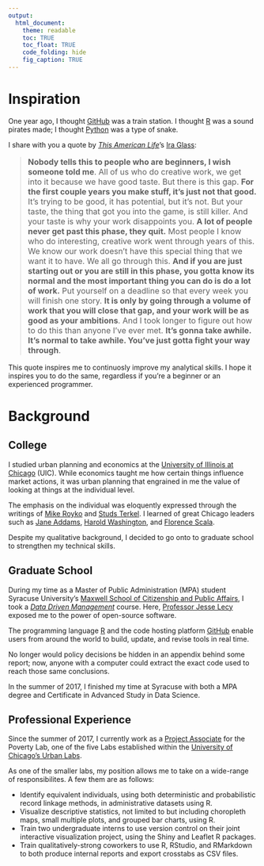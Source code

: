 ```yaml
---
output:
  html_document: 
    theme: readable
    toc: TRUE
    toc_float: TRUE
    code_folding: hide
    fig_caption: TRUE
---
```

<base target="_top"/>

# Inspiration

One year ago, I thought [GitHub](https://github.com/) was a train station. I thought [R](https://www.r-project.org/about.html) was a sound pirates made; I thought [Python](https://www.python.org/about/gettingstarted/) was a type of snake. 

I share with you a quote by *[This American Life](https://www.thisamericanlife.org/about)*'s [Ira Glass](https://www.goodreads.com/quotes/309485-nobody-tells-this-to-people-who-are-beginners-i-wish):

> <p style="font-size:16px">**Nobody tells this to people who are beginners, I wish someone told me**. All of us who do creative work, we get into it because we have good taste. But there is this gap. **For the first couple years you make stuff, it’s just not that good.** It’s trying to be good, it has potential, but it’s not. But your taste, the thing that got you into the game, is still killer. And your taste is why your work disappoints you. **A lot of people never get past this phase, they quit.** Most people I know who do interesting, creative work went through years of this. We know our work doesn’t have this special thing that we want it to have. We all go through this. **And if you are just starting out or you are still in this phase, you gotta know its normal and the most important thing you can do is do a lot of work.** Put yourself on a deadline so that every week you will finish one story. **It is only by going through a volume of work that you will close that gap, and your work will be as good as your ambitions**. And I took longer to figure out how to do this than anyone I’ve ever met. **It’s gonna take awhile. It’s normal to take awhile. You’ve just gotta fight your way through**.</p>

This quote inspires me to continuosly improve my analytical skills. I hope it inspires you to do the same, regardless if you're a beginner or an experienced programmer.

# Background

## College

I studied urban planning and economics at the [University of Illinois at Chicago](https://www.honors.uic.edu/) (UIC). While economics taught me how certain things influence market actions, it was urban planning that engrained in me the value of looking at things at the individual level.

The emphasis on the individual was eloquently expressed through the writings of [Mike Royko](http://www.press.uchicago.edu/Misc/Chicago/730719.html) and [Studs Terkel](https://www.youtube.com/watch?v=Oyl1BvHo9LM). I learned of great Chicago leaders such as [Jane Addams](http://www.hullhousemuseum.org/), [Harold Washington](https://www.thisamericanlife.org/radio-archives/episode/84/harold), and [Florence Scala](http://www.encyclopedia.chicagohistory.org/pages/410114.html).

Despite my qualitative background, I decided to go onto to graduate school to strengthen my technical skills. 

## Graduate School

During my time as a Master of Public Administration (MPA) student Syracuse University's [Maxwell School of Citizenship and Public Affairs](https://www.maxwell.syr.edu/paia/), I took a [*Data Driven Management*](http://www.lecy.info/data-driven-management) course. Here, [Professor Jesse Lecy](http://www.lecy.info/) exposed me to the power of open-source software. 

The programming language [R](https://www.r-project.org/about.html) and the code hosting platform [GitHub](https://guides.github.com/activities/hello-world/) enable users from around the world to build, update, and revise tools in real time. 

No longer would policy decisions be hidden in an appendix behind some report; now, anyone with a computer could extract the exact code used to reach those same conclusions. 

In the summer of 2017, I finished my time at Syracuse with both a MPA degree and Certificate in Advanced Study in Data Science.

## Professional Experience

Since the summer of 2017, I currently work as a [Project Associate](https://urbanlabs.uchicago.edu/people/cristian-nuno) for the Poverty Lab, one of the five Labs established within the [University of Chicago's Urban Labs](https://urbanlabs.uchicago.edu/about).

As one of the smaller labs, my position allows me to take on a wide-range of responsibilites. A few them are as follows:

* Identify equivalent individuals, using both deterministic and probabilistic record linkage methods, in administrative datasets using R. 
* Visualize descriptive statistics, not limited to but including choropleth maps, small multiple plots, and grouped bar charts, using R.
* Train two undergraduate interns to use version control on their joint interactive visualization project, using the Shiny and Leaflet R packages.
* Train qualitatively-strong coworkers to use R, RStudio, and RMarkdown to both produce internal reports and export crosstabs as CSV files.




